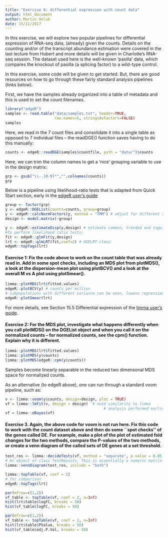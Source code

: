 ```yaml
---
title: "Exercise 8: differential expression with count data"
output: html_document
author: Martin Holub
date: 15/11/2017
---
```


In this exercise, we will explore two popular pipelines for differential expression of RNA-seq data, (already) given the counts.  Details on the counting and/or of the transcript abundance estimation were covered in the last lecture from Hubert and more details will be given in Charlotte's RNA-seq session.  The dataset used here is the well-known 'pasilla' data, which compares the knockout of pasilla (a splicing factor) to a wild-type control.

In this exercise, some code will be given to get started.  But, there are good resources on how to go through these fairly standard analysis pipelines (links below).

First, we have the samples already organized into a table of metadata and this is used to set the count filenames.

```r
library("edgeR")
samples <- read.table("data/samples.txt", header=TRUE,
                      row.names=5, stringsAsFactors=FALSE)
samples
```

Here, we read in the 7 count files and consolidate it into a single table as opposed to 7 individual files -- the readDGE() function saves having to do this manually:

```r
counts <- edgeR::readDGE(samples$countfile, path = "data/")$counts
```

Here, we can trim the column names to get a 'nice' grouping variable to use in the design matrix:

```r
grp <- gsub("\\-.[0-9]*","",colnames(counts))
grp
```


Below is a pipeline using likelihood-ratio tests that is adapted from Quick Start section, early in the [edgeR user's guide](http://bioconductor.org/packages/release/bioc/vignettes/edgeR/inst/doc/edgeRUsersGuide.pdf)


```r
group <- factor(grp)
y <- edgeR::DGEList(counts=counts, group=group) 
y <- edgeR::calcNormFactors(y, method = "TMM") # adjust for different sizes of libraries
design <- model.matrix(~group)

y <- edgeR::estimateDisp(y,design) # estimate common, trended and tagwise dispersion
#To perform likelihood ratio tests:
fit <- edgeR::glmFit(y,design)
lrt <- edgeR::glmLRT(fit,coef=2) # DGELRT-class
edgeR::topTags(lrt) 
```


#### Exercise 1: Fix the code above to work on the count table that was already read in.  Add in some spot checks, including an MDS plot from plotMDS(), a look at the dispersion-mean plot using plotBCV() and a look at the overall M vs A plot using plotSmear().


``` r
limma::plotMDS(lrt$fitted.values)
edgeR::plotBCV(y) # counts per million
# subpopulations with different variance can be seen, lowess regression
edgeR::plotSmear(lrt)

```

For more details, see Section 15.5 Differential expression of the [limma user's guide](http://www.bioconductor.org/packages/devel/bioc/vignettes/limma/inst/doc/usersguide.pdf).

#### Exercise 2: For the MDS plot, investigate what happens differently when you call plotMDS() on the DGEList object and when you call it on the normalized counts -- for normalized counts, see the cpm() function.  Explain why it is different.

``` r
limma::plotMDS(lrt$fitted.values)
limma::plotMDS(y$counts)
limma::plotMDS(edgeR::cpm(y$counts))
```

Samples become linearly separable in the reduced two dimensonal MDS space for normalized counts.

As an alternative (to edgeR above), one can run through a standard voom pipeline, such as:

```r
v <- limma::voom(y$counts, design=design, plot = TRUE)
vf = limma::lmFit(v, design = design)  # note similarity to limma
                                            # analysis performed earlier
vf = limma::eBayes(vf)
```

#### Exercise 3. Again, the above code for voom is not run here.  Fix this code to work with the count dataset above and then do some ``spot checks'' of the genes called DE.  For example, make a plot of the plot of estimated fold changes for the two methods, compare the P-values of the two methods, or create a venn diagram of the called sets of DE genes at a set threshold.

``` r
test_res <- limma::decideTests(vf, method = "separate", p.value = 0.05, lfc = 0)
# An object of class TestResults. This is essentially a numeric matrix with elements -1, 0 or 1 depending on whether each t-statistic is classified as significantly negative, not significant or significantly positive.
limma::vennDiagram(test_res, include = "both")
```

``` r
limma::topTable(vf, coef = 2)
# for comparison
edgeR::topTags(lrt) 
```


```r
par(mfrow=c(1,2))
vf_table <- topTable(vf, coef = 2, n=Inf)
hist(lrt$table$logFC, breaks = 50)
hist(vf_table$logFC, breaks = 50)
```

```r
par(mfrow=c(1,2))
vf_table <- topTable(vf, coef = 2, n=Inf)
hist(lrt$table$PValue, breaks = 50)
hist(vf_table$adj.P.Val, breaks = 50)
```